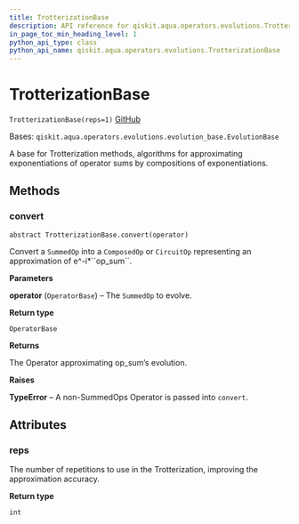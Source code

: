 ```yaml
---
title: TrotterizationBase
description: API reference for qiskit.aqua.operators.evolutions.TrotterizationBase
in_page_toc_min_heading_level: 1
python_api_type: class
python_api_name: qiskit.aqua.operators.evolutions.TrotterizationBase
---
```


# TrotterizationBase

<span id="qiskit.aqua.operators.evolutions.TrotterizationBase" />

`TrotterizationBase(reps=1)` [GitHub](https://github.com/qiskit-community/qiskit-aqua/tree/stable/0.9/qiskit/aqua/operators/evolutions/trotterizations/trotterization_base.py "view source code")

Bases: `qiskit.aqua.operators.evolutions.evolution_base.EvolutionBase`

A base for Trotterization methods, algorithms for approximating exponentiations of operator sums by compositions of exponentiations.

## Methods

### convert

<span id="qiskit.aqua.operators.evolutions.TrotterizationBase.convert" />

`abstract TrotterizationBase.convert(operator)`

Convert a `SummedOp` into a `ComposedOp` or `CircuitOp` representing an approximation of e^-i\*\`\`op\_sum\`\`.

**Parameters**

**operator** (`OperatorBase`) – The `SummedOp` to evolve.

**Return type**

`OperatorBase`

**Returns**

The Operator approximating op\_sum’s evolution.

**Raises**

**TypeError** – A non-SummedOps Operator is passed into `convert`.

## Attributes

<span id="qiskit.aqua.operators.evolutions.TrotterizationBase.reps" />

### reps

The number of repetitions to use in the Trotterization, improving the approximation accuracy.

**Return type**

`int`

